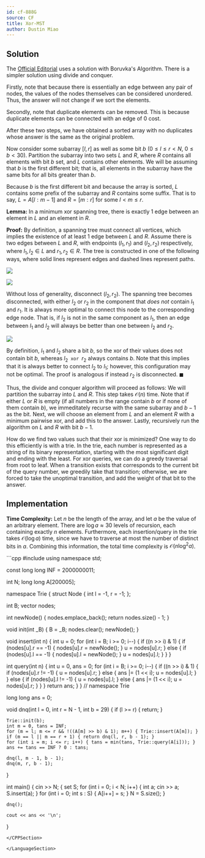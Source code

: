 ```yaml
---
id: cf-888G
source: CF
title: Xor-MST
author: Dustin Miao
---
```


## Solution

The [Official Editorial](https://codeforces.com/blog/entry/55701) uses a solution with Boruvka's Algorithm. There is a simpler solution using divide and conquer.

Firstly, note that because there is essentially an edge between any pair of nodes, the values of the nodes themselves can be considered unordered. Thus, the answer will not change if we sort the elements.

Secondly, note that duplicate elements can be removed. This is because duplicate elements can be connected with an edge of 0 cost.

After these two steps, we have obtained a sorted array with no duplicates whose answer is the same as the original problem.

Now consider some subarray $[l, r]$ as well as some bit $b$ ($0 \leq l \leq r < N$, $0 \leq b < 30$). Partition the subarray into two sets $L$ and $R$, where $R$ contains all elements with bit $b$ set, and $L$ contains other elements. We will be assuming that $b$ is the first different bit; that is, all elements in the subarray have the same bits for all bits greater than $b$.

Because $b$ is the first different bit and because the array is sorted, $L$ contains some prefix of the subarray and $R$ contains some suffix. That is to say, $L = A[l:m - 1]$ and $R = [m : r]$ for some $l < m \leq r$.

**Lemma:** In a minimum xor spanning tree, there is exactly 1 edge between an element in $L$ and an element in $R$.

**Proof:** By definition, a spanning tree must connect all vertices, which implies the existence of at least 1 edge between $L$ and $R$. Assume there is two edges between $L$ and $R$, with endpoints $(l_1, r_1)$ and $(l_2, r_2)$ respectively, where $l_1, l_2 \in L$ and $r_1, r_2 \in R$. The tree is constructed in one of the following ways, where solid lines represent edges and dashed lines represent paths.

![](<cf-888G/double1.png>)

![](<cf-888G/double2.png>)

Without loss of generality, disconnect $(l_2, r_2)$. The spanning tree becomes disconnected, with either $l_2$ or $r_2$ in the component that _does not_ contain $l_1$ and $r_1$. It is always more optimal to connect this node to the corresponding edge node. That is, if $l_2$ is not in the same component as $l_1$, then an edge between $l_1$ and $l_2$ will always be better than one between $l_2$ and $r_2$.

![](<cf-888G/single.png>)

By definition, $l_1$ and $l_2$ share a bit $b$, so the xor of their values does not contain bit $b$, whereas $l_2 \texttt{ xor } r_2$ always contains $b$.
Note that this implies that it is always better to connect $l_2$ to $l_1$; however, this configuration may not be optimal. The proof is analogous if instead $r_2$ is disconnected. $\blacksquare$

Thus, the divide and conquer algorithm will proceed as follows: We will partition the subarray into $L$ and $R$. This step takes $\mathcal{O}(n)$ time. Note that if either $L$ or $R$ is empty (if all numbers in the range contain $b$ or if none of them contain $b$), we immeditately recurse with the same subarray and $b - 1$ as the bit. Next, we will choose an element from $L$ and an element $R$ with a minimum pairwise xor, and add this to the answer. Lastly, recursively run the algorithm on $L$ and $R$ with bit $b - 1$.

How do we find two values such that their xor is minimized? One way to do this efficiently is with a trie. In the trie, each number is represented as a string of its binary representation, starting with the most significant digit and ending with the least. For xor queries, we can do a greedy traversal from root to leaf. When a transition exists that corresponds to the current bit of the query number, we greedily take that transition; otherwise, we are forced to take the unoptimal transition, and add the weight of that bit to the answer.

## Implementation

**Time Complexity:** Let $n$ be the length of the array, and let $a$ be the value of an arbitrary element. There are $\log a \approx 30$ levels of recursion, each containing exactly $n$ elements. Furthermore, each insertion/query in the trie takes $\mathcal{O}(\log a)$ time, since we have to traverse at most the number of distinct bits in $a$. Combining this information, the total time complexity is $\mathcal{O}(n \log^2 a)$.

<LanguageSection>

<CPPSection>
```cpp
#include <bits/stdc++.h>
using namespace std;

const long long INF = 2000000011;

int N;
long long A[200005];

namespace Trie {
struct Node {
	int l = -1, r = -1;
};

int B;
vector<Node> nodes;

int newNode() {
	nodes.emplace_back();
	return nodes.size() - 1;
}

void init(int _B) {
	B = _B;
	nodes.clear();
	newNode();
}

void insert(int n) {
	int u = 0;
	for (int i = B; i >= 0; i--) {
		if ((n >> i) & 1) {
			if (nodes[u].r == -1) { nodes[u].r = newNode(); }
			u = nodes[u].r;
		} else {
			if (nodes[u].l == -1) { nodes[u].l = newNode(); }
			u = nodes[u].l;
		}
	}
}

int query(int n) {
	int u = 0, ans = 0;
	for (int i = B; i >= 0; i--) {
		if ((n >> i) & 1) {
			if (nodes[u].r != -1) {
				u = nodes[u].r;
			} else {
				ans |= (1 << i);
				u = nodes[u].l;
			}
		} else {
			if (nodes[u].l != -1) {
				u = nodes[u].l;
			} else {
				ans |= (1 << i);
				u = nodes[u].r;
			}
		}
	}
	return ans;
}
}  // namespace Trie

long long ans = 0;

void dnq(int l = 0, int r = N - 1, int b = 29) {
	if (l >= r) { return; }

	Trie::init(b);
	int m = 0, tans = INF;
	for (m = l; m <= r && !((A[m] >> b) & 1); m++) { Trie::insert(A[m]); }
	if (m == l || m == r + 1) { return dnq(l, r, b - 1); }
	for (int i = m; i <= r; i++) { tans = min(tans, Trie::query(A[i])); }
	ans += tans == INF ? 0 : tans;

	dnq(l, m - 1, b - 1);
	dnq(m, r, b - 1);
}

int main() {
	cin >> N;
	{
		set<int> S;
		for (int i = 0; i < N; i++) {
			int a;
			cin >> a;
			S.insert(a);
		}
		for (int i = 0; int s : S) { A[i++] = s; }
		N = S.size();
	}

	dnq();

	cout << ans << '\n';
}
```
</CPPSection>

</LanguageSection>
